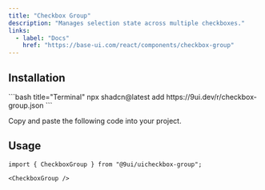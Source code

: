```yaml
---
title: "Checkbox Group"
description: "Manages selection state across multiple checkboxes."
links:
  - label: "Docs"
    href: "https://base-ui.com/react/components/checkbox-group"
---
```


<Preview name="checkbox-group-demo" />

## Installation

<Installation>
<div>
```bash title="Terminal"
npx shadcn@latest add https://9ui.dev/r/checkbox-group.json
```
</div>

<Steps>

<Step>Copy and paste the following code into your project.</Step>

<Source name="checkbox-group" />

</Steps>
</Installation>

## Usage

```tsx title="Imports"
import { CheckboxGroup } from "@9ui/uicheckbox-group";
```

```tsx title="Anatomy"
<CheckboxGroup />
```
